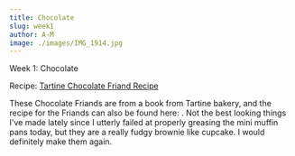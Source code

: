 ```yaml
---
title: Chocolate
slug: week1
author: A-M
image: ./images/IMG_1914.jpg
---
```


<div className="main-page-container">
  <p className="main-page-header">Week 1: Chocolate</p>
  <p className="sub-header-cream">Recipe: <a
    className="category-link baking"
    href="http://www.crumblycookie.net/2011/08/18/chocolate-friands/"
  >
    Tartine Chocolate Friand Recipe
  </a>  </p>

  <p className="post-text">
    These Chocolate Friands are from a book from Tartine bakery, and the recipe for the
    Friands can also be found here: . Not the best looking things I've
    made lately since I utterly failed at properly greasing the mini muffin pans
    today, but they are a really fudgy brownie like cupcake. I would definitely
    make them again.
  </p>

</div>
